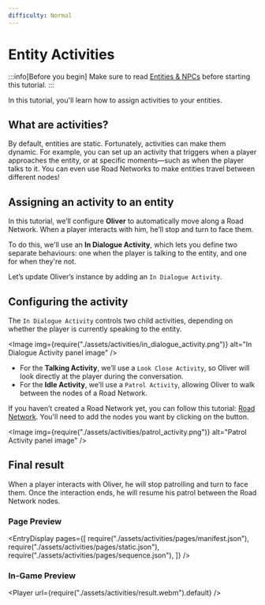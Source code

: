 ```yaml
---
difficulty: Normal
---
```



# Entity Activities
:::info[Before you begin]
Make sure to read [Entities & NPCs](./index.mdx) before starting this tutorial.
:::

In this tutorial, you'll learn how to assign activities to your entities.

## What are activities?

By default, entities are static. Fortunately, activities can make them dynamic. For example, you can set up an activity that triggers when a player approaches the entity, or at specific moments—such as when the player talks to it. You can even use Road Networks to make entities travel between different nodes!

## Assigning an activity to an entity

In this tutorial, we’ll configure **Oliver** to automatically move along a Road Network. When a player interacts with him, he’ll stop and turn to face them.

To do this, we'll use an **In Dialogue Activity**, which lets you define two separate behaviours: one when the player is talking to the entity, and one for when they're not.

Let’s update Oliver’s instance by adding an `In Dialogue Activity`.
<EntrySearch entryName="in_dialogue_activity"/>

## Configuring the activity

The `In Dialogue Activity` controls two child activities, depending on whether the player is currently speaking to the entity.

<Image img={require("./assets/activities/in_dialogue_activity.png")} alt="In Dialogue Activity panel image" />

- For the **Talking Activity**, we’ll use a `Look Close Activity`, so Oliver will look directly at the player during the conversation.
- For the **Idle Activity**, we’ll use a `Patrol Activity`, allowing Oliver to walk between the nodes of a Road Network.

If you haven’t created a Road Network yet, you can follow this tutorial: [Road Network](../road-network). You'll need to add the nodes you want by clicking on the <ActionButton button='capture'/> button.

<Image img={require("./assets/activities/patrol_activity.png")} alt="Patrol Activity panel image" />

## Final result

When a player interacts with Oliver, he will stop patrolling and turn to face them. Once the interaction ends, he will resume his patrol between the Road Network nodes.

### Page Preview
<EntryDisplay pages={[
    require("./assets/activities/pages/manifest.json"),
    require("./assets/activities/pages/static.json"),
    require("./assets/activities/pages/sequence.json"),
]} />

### In-Game Preview
<Player url={require("./assets/activities/result.webm").default} />
